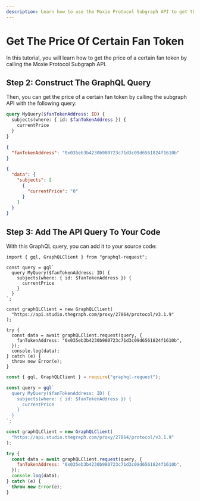 ```yaml
---
description: Learn how to use the Moxie Protocol Subgraph API to get the price of a certain fan token.
---
```



# Get The Price Of Certain Fan Token

In this tutorial, you will learn how to get the price of a certain fan token by calling the Moxie Protocol Subgraph API.

<PreRequisites />

<InstallDependencies />

## Step 2: Construct The GraphQL Query

Then, you can get the price of a certain fan token by calling the subgraph API with the following query:

<Tabs>
<TabItem value="query" label="Query">

```graphql
query MyQuery($fanTokenAddress: ID) {
  subjects(where: { id: $fanTokenAddress }) {
    currentPrice
  }
}
```

</TabItem>
<TabItem value="variable" label="Variable">

```json
{
  "fanTokenAddress": "0x035eb3b4230b980723c71d3c09d6561824f1610b"
}
```

</TabItem>
<TabItem value="response" label="Response">

```json
{
  "data": {
    "subjects": [
      {
        "currentPrice": "0"
      }
    ]
  }
}
```

</TabItem>
</Tabs>

## Step 3: Add The API Query To Your Code

With this GraphQL query, you can add it to your source code:

<Tabs>
<TabItem value="grapqhl_ts" label="graphql-request (TS)">

```tsx
import { gql, GraphQLClient } from "graphql-request";

const query = gql`
  query MyQuery($fanTokenAddress: ID) {
    subjects(where: { id: $fanTokenAddress }) {
      currentPrice
    }
  }
`;

const graphQLClient = new GraphQLClient(
  "https://api.studio.thegraph.com/proxy/27864/protocol/v3.1.9"
);

try {
  const data = await graphQLClient.request(query, {
    fanTokenAddress: "0x035eb3b4230b980723c71d3c09d6561824f1610b",
  });
  console.log(data);
} catch (e) {
  throw new Error(e);
}
```

</TabItem>
<TabItem value="graphql_js" label="graphql-request (JS)">

```jsx
const { gql, GraphQLClient } = require("graphql-request");

const query = gql`
  query MyQuery($fanTokenAddress: ID) {
    subjects(where: { id: $fanTokenAddress }) {
      currentPrice
    }
  }
`;

const graphQLClient = new GraphQLClient(
  "https://api.studio.thegraph.com/proxy/27864/protocol/v3.1.9"
);

try {
  const data = await graphQLClient.request(query, {
    fanTokenAddress: "0x035eb3b4230b980723c71d3c09d6561824f1610b",
  });
  console.log(data);
} catch (e) {
  throw new Error(e);
}
```

</TabItem>
</Tabs>

<DeveloperSupport />
